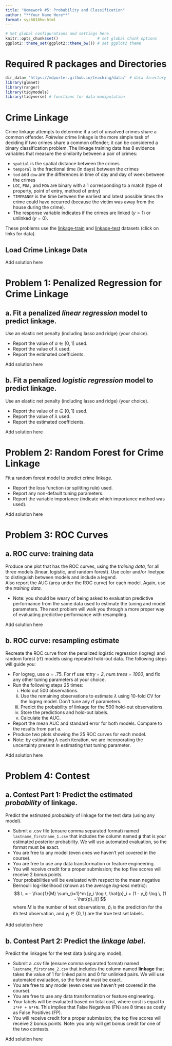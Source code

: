 ```yaml
---
title: "Homework #5: Probability and Classification" 
author: "**Your Name Here**"
format: sys6018hw-html
---
```


```r
# Set global configurations and settings here
knitr::opts_chunk$set()                 # set global chunk options
ggplot2::theme_set(ggplot2::theme_bw()) # set ggplot2 theme
```

# Required R packages and Directories {.unnumbered .unlisted}

```r
dir_data= 'https://mdporter.github.io/teaching/data/' # data directory
library(glmnet)
library(ranger)
library(tidymodels)
library(tidyverse) # functions for data manipulation  
```


# Crime Linkage

Crime linkage attempts to determine if a set of unsolved crimes share a common offender. *Pairwise* crime linkage is the more simple task of deciding if two crimes share a common offender; it can be considered a binary classification problem. The linkage training data has 8 evidence variables that measure the similarity between a pair of crimes:

- `spatial` is the spatial distance between the crimes
- `temporal` is the fractional time (in days) between the crimes
- `tod` and `dow` are the differences in time of day and day of week between the crimes
- `LOC`, `POA,` and `MOA` are binary with a 1 corresponding to a match (type of property, point of entry, method of entry)
- `TIMERANGE` is the time between the earliest and latest possible times the crime could have occurred (because the victim was away from the house during the crime).
- The response variable indicates if the crimes are linked ($y=1$) or unlinked ($y=0$).


These problems use the [linkage-train](`r file.path(dir_data, "linkage_train.csv") `) and [linkage-test](`r file.path(dir_data, "linkage_test.csv") `) datasets (click on links for data). 


## Load Crime Linkage Data

::: {.callout-note title="Solution"}
Add solution here
:::

# Problem 1: Penalized Regression for Crime Linkage

## a. Fit a penalized *linear regression* model to predict linkage. 

Use an elastic net penalty (including lasso and ridge) (your choice). 

- Report the value of $\alpha \in [0, 1]$ used. 
- Report the value of $\lambda$ used.
- Report the estimated coefficients.


::: {.callout-note title="Solution"}
Add solution here
:::

## b. Fit a penalized *logistic regression* model to predict linkage. 

Use an elastic net penalty (including lasso and ridge) (your choice). 

- Report the value of $\alpha \in [0, 1]$ used. 
- Report the value of $\lambda$ used.
- Report the estimated coefficients.

::: {.callout-note title="Solution"}
Add solution here
:::

# Problem 2: Random Forest for Crime Linkage

Fit a random forest model to predict crime linkage. 

- Report the loss function (or splitting rule) used. 
- Report any non-default tuning parameters.
- Report the variable importance (indicate which importance method was used). 

::: {.callout-note title="Solution"}
Add solution here
:::

# Problem 3: ROC Curves


## a. ROC curve: training data

Produce one plot that has the ROC curves, using the *training data*, for all three models (linear, logistic, and random forest). Use color and/or linetype to distinguish between models and include a legend.    
Also report the AUC (area under the ROC curve) for each model. Again, use the *training data*. 

- Note: you should be weary of being asked to evaluation predictive performance from the same data used to estimate the tuning and model parameters. The next problem will walk you through a more proper way of evaluating predictive performance with resampling. 

::: {.callout-note title="Solution"}
Add solution here
:::

## b. ROC curve: resampling estimate

Recreate the ROC curve from the penalized logistic regression (logreg) and random forest (rf) models using repeated hold-out data. The following steps will guide you:

- For logreg, use $\alpha=.75$. For rf use *mtry = 2*,  *num.trees = 1000*, and fix any other tuning parameters at your choice. 
- Run the following steps 25 times:
    i. Hold out 500 observations.
    ii. Use the remaining observations to estimate $\lambda$ using 10-fold CV for the logreg model. Don't tune any rf parameters.
    iii. Predict the probability of linkage for the 500 hold-out observations.
    iv. Store the predictions and hold-out labels.
    v. Calculate the AUC. 
- Report the mean AUC and standard error for both models. Compare to the results from part a. 
- Produce two plots showing the 25 ROC curves for each model. 
- Note: by estimating $\lambda$ each iteration, we are incorporating the uncertainty present in estimating that tuning parameter. 
    
::: {.callout-note title="Solution"} 
Add solution here
:::

# Problem 4: Contest

## a. Contest Part 1: Predict the estimated *probability* of linkage. 

Predict the estimated *probability* of linkage for the test data (using any model). 

- Submit a .csv file (ensure comma separated format) named `lastname_firstname_1.csv` that includes the column named **p** that is your estimated posterior probability. We will use automated evaluation, so the format must be exact. 
- You are free to any model (even ones we haven't yet covered in the course).
- You are free to use any data transformation or feature engineering.
- You will receive credit for a proper submission; the top five scores will receive 2 bonus points.     
- Your probabilities will be evaluated with respect to the mean negative Bernoulli log-likelihood (known as the average *log-loss* metric):
$$ 
L = - \frac{1}{M} \sum_{i=1}^m [y_i \log \, \hat{p}_i + (1 - y_i) \log \, (1 - \hat{p}_i)]
$$
where $M$ is the number of test observations, $\hat{p}_i$ is the prediction for the $i$th test observation, and $y_i \in \{0,1\}$ are the true test set labels. 

::: {.callout-note title="Solution"}
Add solution here
:::

## b. Contest Part 2: Predict the *linkage label*. 

Predict the linkages for the test data (using any model). 

- Submit a .csv file (ensure comma separated format) named `lastname_firstname_2.csv` that includes the column named **linkage** that takes the value of 1 for linked pairs and 0 for unlinked pairs. We will use automated evaluation, so the format must be exact. 
- You are free to any model (even ones we haven't yet covered in the course).
- You are free to use any data transformation or feature engineering.
- Your labels will be evaluated based on total cost, where cost is equal to `1*FP + 8*FN`. This implies that False Negatives (FN) are 8 times as costly as False Positives (FP).    
- You will receive credit for a proper submission; the top five scores will receive 2 bonus points. Note: you only will get bonus credit for one of the two contests. 

::: {.callout-note title="Solution"}
Add solution here
:::
